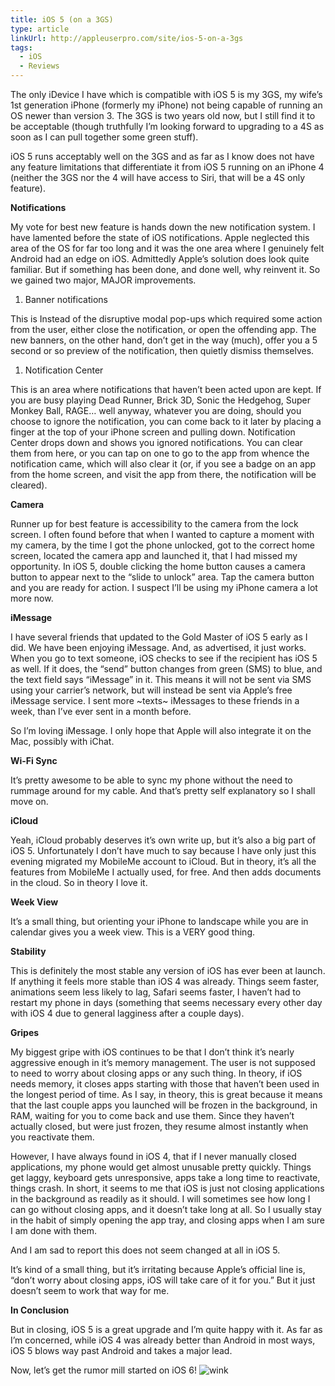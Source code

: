```yaml
---
title: iOS 5 (on a 3GS)
type: article
linkUrl: http://appleuserpro.com/site/ios-5-on-a-3gs
tags:
  - iOS
  - Reviews
---
```


The only iDevice I have which is compatible with iOS 5 is my 3GS, my wife’s 1st generation iPhone (formerly my iPhone) not being capable of running an OS newer than version 3. The 3GS is two years old now, but I still find it to be acceptable (though truthfully I’m looking forward to upgrading to a 4S as soon as I can pull together some green stuff).

iOS 5 runs acceptably well on the 3GS and as far as I know does not have any feature limitations that differentiate it from iOS 5 running on an iPhone 4 (neither the 3GS nor the 4 will have access to Siri, that will be a 4S only feature).

**Notifications**

My vote for best new feature is hands down the new notification system. I have lamented before the state of iOS notifications. Apple neglected this area of the OS for far too long and it was the one area where I genuinely felt Android had an edge on iOS. Admittedly Apple’s solution does look quite familiar. But if something has been done, and done well, why reinvent it. So we gained two major, MAJOR improvements.

1.  Banner notifications

This is Instead of the disruptive modal pop-ups which required some action from the user, either close the notification, or open the offending app. The new banners, on the other hand, don’t get in the way (much), offer you a 5 second or so preview of the notification, then quietly dismiss themselves.

1.  Notification Center

This is an area where notifications that haven’t been acted upon are kept. If you are busy playing Dead Runner, Brick 3D, Sonic the Hedgehog, Super Monkey Ball, RAGE… well anyway, whatever you are doing, should you choose to ignore the notification, you can come back to it later by placing a finger at the top of your iPhone screen and pulling down. Notification Center drops down and shows you ignored notifications. You can clear them from here, or you can tap on one to go to the app from whence the notification came, which will also clear it (or, if you see a badge on an app from the home screen, and visit the app from there, the notification will be cleared).

**Camera**

Runner up for best feature is accessibility to the camera from the lock screen. I often found before that when I wanted to capture a moment with my camera, by the time I got the phone unlocked, got to the correct home screen, located the camera app and launched it, that I had missed my opportunity. In iOS 5, double clicking the home button causes a camera button to appear next to the “slide to unlock” area. Tap the camera button and you are ready for action. I suspect I’ll be using my iPhone camera a lot more now.

**iMessage**

I have several friends that updated to the Gold Master of iOS 5 early as I did. We have been enjoying iMessage. And, as advertised, it just works. When you go to text someone, iOS checks to see if the recipient has iOS 5 as well. If it does, the “send” button changes from green (SMS) to blue, and the text field says “iMessage” in it. This means it will not be sent via SMS using your carrier’s network, but will instead be sent via Apple’s free iMessage service. I sent more ~texts~ iMessages to these friends in a week, than I’ve ever sent in a month before.

So I’m loving iMessage. I only hope that Apple will also integrate it on the Mac, possibly with iChat.

**Wi-Fi Sync**

It’s pretty awesome to be able to sync my phone without the need to rummage around for my cable. And that’s pretty self explanatory so I shall move on.

**iCloud**

Yeah, iCloud probably deserves it’s own write up, but it’s also a big part of iOS 5. Unfortunately I don’t have much to say because I have only just this evening migrated my MobileMe account to iCloud. But in theory, it’s all the features from MobileMe I actually used, for free. And then adds documents in the cloud. So in theory I love it.

**Week View**

It’s a small thing, but orienting your iPhone to landscape while you are in calendar gives you a week view. This is a VERY good thing.

**Stability**

This is definitely the most stable any version of iOS has ever been at launch. If anything it feels more stable than iOS 4 was already. Things seem faster, animations seem less likely to lag, Safari seems faster, I haven’t had to restart my phone in days (something that seems necessary every other day with iOS 4 due to general lagginess after a couple days).

**Gripes**

My biggest gripe with iOS continues to be that I don’t think it’s nearly aggressive enough in it’s memory management. The user is not supposed to need to worry about closing apps or any such thing. In theory, if iOS needs memory, it closes apps starting with those that haven’t been used in the longest period of time. As I say, in theory, this is great because it means that the last couple apps you launched will be frozen in the background, in RAM, waiting for you to come back and use them. Since they haven’t actually closed, but were just frozen, they resume almost instantly when you reactivate them.

However, I have always found in iOS 4, that if I never manually closed applications, my phone would get almost unusable pretty quickly. Things get laggy, keyboard gets unresponsive, apps take a long time to reactivate, things crash. In short, it seems to me that iOS is just not closing applications in the background as readily as it should. I will sometimes see how long I can go without closing apps, and it doesn’t take long at all. So I usually stay in the habit of simply opening the app tray, and closing apps when I am sure I am done with them.

And I am sad to report this does not seem changed at all in iOS 5.

It’s kind of a small thing, but it’s irritating because Apple’s official line is, “don’t worry about closing apps, iOS will take care of it for you.” But it just doesn’t seem to work that way for me.

**In Conclusion**

But in closing, iOS 5 is a great upgrade and I’m quite happy with it. As far as I’m concerned, while iOS 4 was already better than Android in most ways, iOS 5 blows way past Android and takes a major lead.

Now, let’s get the rumor mill started on iOS 6! ![wink](wink.gif)
